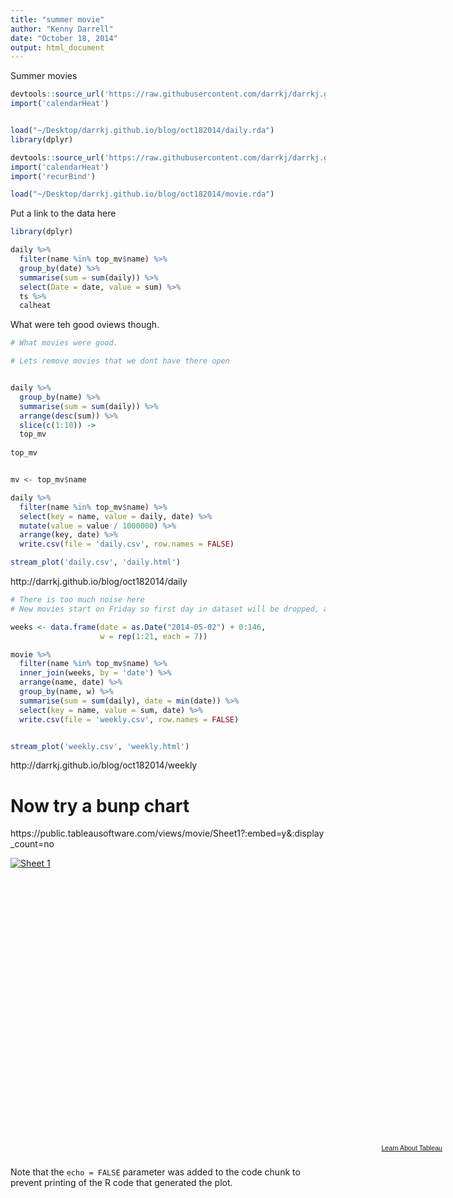 ```yaml
---
title: "summer movie"
author: "Kenny Darrell"
date: "October 18, 2014"
output: html_document
---
```


Summer movies

```r

devtools::source_url('https://raw.githubusercontent.com/darrkj/darrkj.github.io/master/rcode/import.R')
import('calendarHeat')


load("~/Desktop/darrkj.github.io/blog/oct182014/daily.rda")
library(dplyr)
```


```r
devtools::source_url('https://raw.githubusercontent.com/darrkj/darrkj.github.io/master/rcode/import.R')
import('calendarHeat')
import('recurBind')

load("~/Desktop/darrkj.github.io/blog/oct182014/movie.rda")

```

Put a link to the data here

```r
library(dplyr)

daily %>% 
  filter(name %in% top_mv$name) %>%
  group_by(date) %>% 
  summarise(sum = sum(daily)) %>%
  select(Date = date, value = sum) %>%
  ts %>%
  calheat

```

What were teh good oviews though.

```r
# What movies were good.

# Lets remove movies that we dont have there open


daily %>%
  group_by(name) %>%
  summarise(sum = sum(daily)) %>%
  arrange(desc(sum)) %>%
  slice(c(1:10)) ->
  top_mv
  
top_mv


mv <- top_mv$name

```



```r

daily %>%
  filter(name %in% top_mv$name) %>%
  select(key = name, value = daily, date) %>%
  mutate(value = value / 1000000) %>%
  arrange(key, date) %>% 
  write.csv(file = 'daily.csv', row.names = FALSE)

stream_plot('daily.csv', 'daily.html')

```



http://darrkj.github.io/blog/oct182014/daily



```r

# There is too much noise here
# New movies start on Friday so first day in dataset will be dropped, and last three becuase

weeks <- data.frame(date = as.Date("2014-05-02") + 0:146, 
                    w = rep(1:21, each = 7))

movie %>%
  filter(name %in% top_mv$name) %>%
  inner_join(weeks, by = 'date') %>%
  arrange(name, date) %>%
  group_by(name, w) %>%
  summarise(sum = sum(daily), date = min(date)) %>%
  select(key = name, value = sum, date) %>%
  write.csv(file = 'weekly.csv', row.names = FALSE)


stream_plot('weekly.csv', 'weekly.html')
```


http://darrkj.github.io/blog/oct182014/weekly




# Now try a bunp chart

 



https://public.tableausoftware.com/views/movie/Sheet1?:embed=y&:display_count=no

<script type='text/javascript' src='https://public.tableausoftware.com/javascripts/api/viz_v1.js'></script><div class='tableauPlaceholder' style='width: 699px; height: 458px;'><noscript><a href='#'><img alt='Sheet 1 ' src='https:&#47;&#47;public.tableausoftware.com&#47;static&#47;images&#47;mo&#47;movie&#47;Sheet1&#47;1_rss.png' style='border: none' /></a></noscript><object class='tableauViz' width='699' height='458' style='display:none;'><param name='host_url' value='https%3A%2F%2Fpublic.tableausoftware.com%2F' /> <param name='site_root' value='' /><param name='name' value='movie&#47;Sheet1' /><param name='tabs' value='no' /><param name='toolbar' value='yes' /><param name='static_image' value='https:&#47;&#47;public.tableausoftware.com&#47;static&#47;images&#47;mo&#47;movie&#47;Sheet1&#47;1.png' /> <param name='animate_transition' value='yes' /><param name='display_static_image' value='yes' /><param name='display_spinner' value='yes' /><param name='display_overlay' value='yes' /><param name='display_count' value='yes' /></object></div><div style='width:699px;height:22px;padding:0px 10px 0px 0px;color:black;font:normal 8pt verdana,helvetica,arial,sans-serif;'><div style='float:right; padding-right:8px;'><a href='http://www.tableausoftware.com/public/about-tableau-products?ref=https://public.tableausoftware.com/views/movie/Sheet1' target='_blank'>Learn About Tableau</a></div></div>

Note that the `echo = FALSE` parameter was added to the code chunk to prevent printing of the R code that generated the plot.
